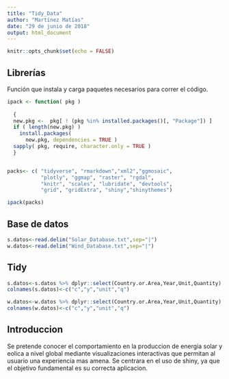 ---
title: "Tidy_Data"
author: "Martínez Matías"
date: "29 de junio de 2018"
output: html_document
---

```{r setup, include=FALSE}
knitr::opts_chunk$set(echo = FALSE)
```

## Librerías

Función que instala y carga paquetes necesarios para correr el código.

```{r}
ipack <- function( pkg )
  
  {
  new.pkg <-  pkg[ ! (pkg %in% installed.packages()[, "Package"]) ]
  if ( length(new.pkg) ) 
    install.packages(
      new.pkg, dependencies = TRUE )
  sapply( pkg, require, character.only = TRUE )
  }


packs<- c( "tidyverse", "rmarkdown","xml2","ggmosaic",
           "plotly", "ggmap", "raster", "rgdal",
           "knitr", "scales", "lubridate", "devtools",
           "grid", "gridExtra", "shiny","shinythemes")

ipack(packs)
```



## Base de datos

```{r pressure, echo=FALSE}
s.datos<-read.delim("Solar_Database.txt",sep="|")
w.datos<-read.delim("Wind_Database.txt",sep="|")
```


## Tidy
```{r}
s.datos<-s.datos %>% dplyr::select(Country.or.Area,Year,Unit,Quantity)
colnames(s.datos)<-c("c","y","unit","q")

w.datos<-w.datos %>% dplyr::select(Country.or.Area,Year,Unit,Quantity)
colnames(w.datos)<-c("c","y","unit","q")


```

## Introduccion

Se pretende conocer el comportamiento en la produccion de energia solar y eolica a nivel global mediante visualizaciones interactivas que permitan al usuario una experiencia mas amena. Se centrara en el uso de shiny, ya que el objetivo fundamental es su correcta aplicacion.



